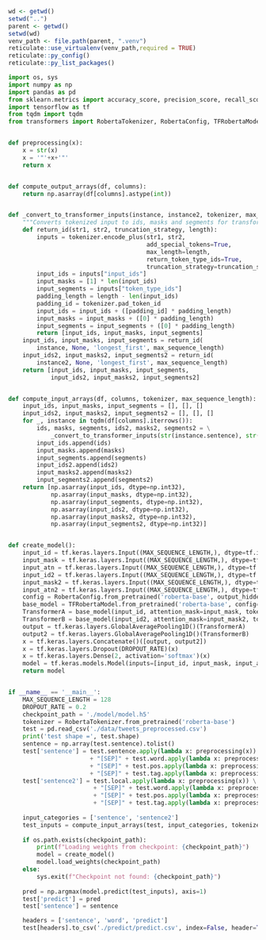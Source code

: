 ```r
wd <- getwd()
setwd("..")
parent <- getwd()
setwd(wd)
venv_path <- file.path(parent, ".venv")
reticulate::use_virtualenv(venv_path,required = TRUE)
reticulate::py_config()
reticulate::py_list_packages()
```

```python
import os, sys
import numpy as np
import pandas as pd
from sklearn.metrics import accuracy_score, precision_score, recall_score, f1_score
import tensorflow as tf
from tqdm import tqdm
from transformers import RobertaTokenizer, RobertaConfig, TFRobertaModel


def preprocessing(x):
    x = str(x)
    x = '"'+x+'"'
    return x


def compute_output_arrays(df, columns):
    return np.asarray(df[columns].astype(int))


def _convert_to_transformer_inputs(instance, instance2, tokenizer, max_sequence_length):
    """Converts tokenized input to ids, masks and segments for transformer (including bert)"""
    def return_id(str1, str2, truncation_strategy, length):
        inputs = tokenizer.encode_plus(str1, str2,
                                       add_special_tokens=True,
                                       max_length=length,
                                       return_token_type_ids=True,
                                       truncation_strategy=truncation_strategy)
        input_ids = inputs["input_ids"]
        input_masks = [1] * len(input_ids)
        input_segments = inputs["token_type_ids"]
        padding_length = length - len(input_ids)
        padding_id = tokenizer.pad_token_id
        input_ids = input_ids + ([padding_id] * padding_length)
        input_masks = input_masks + ([0] * padding_length)
        input_segments = input_segments + ([0] * padding_length)
        return [input_ids, input_masks, input_segments]
    input_ids, input_masks, input_segments = return_id(
        instance, None, 'longest_first', max_sequence_length)
    input_ids2, input_masks2, input_segments2 = return_id(
        instance2, None, 'longest_first', max_sequence_length)
    return [input_ids, input_masks, input_segments,
            input_ids2, input_masks2, input_segments2]


def compute_input_arrays(df, columns, tokenizer, max_sequence_length):
    input_ids, input_masks, input_segments = [], [], []
    input_ids2, input_masks2, input_segments2 = [], [], []
    for _, instance in tqdm(df[columns].iterrows()):
        ids, masks, segments, ids2, masks2, segments2 = \
            _convert_to_transformer_inputs(str(instance.sentence), str(instance.sentence2), tokenizer, max_sequence_length)
        input_ids.append(ids)
        input_masks.append(masks)
        input_segments.append(segments)
        input_ids2.append(ids2)
        input_masks2.append(masks2)
        input_segments2.append(segments2)
    return [np.asarray(input_ids, dtype=np.int32),
            np.asarray(input_masks, dtype=np.int32),
            np.asarray(input_segments, dtype=np.int32),
            np.asarray(input_ids2, dtype=np.int32),
            np.asarray(input_masks2, dtype=np.int32),
            np.asarray(input_segments2, dtype=np.int32)]


def create_model():
    input_id = tf.keras.layers.Input((MAX_SEQUENCE_LENGTH,), dtype=tf.int32)
    input_mask = tf.keras.layers.Input((MAX_SEQUENCE_LENGTH,), dtype=tf.int32)
    input_atn = tf.keras.layers.Input((MAX_SEQUENCE_LENGTH,), dtype=tf.int32)
    input_id2 = tf.keras.layers.Input((MAX_SEQUENCE_LENGTH,), dtype=tf.int32)
    input_mask2 = tf.keras.layers.Input((MAX_SEQUENCE_LENGTH,), dtype=tf.int32)
    input_atn2 = tf.keras.layers.Input((MAX_SEQUENCE_LENGTH,), dtype=tf.int32)
    config = RobertaConfig.from_pretrained('roberta-base', output_hidden_states=False)
    base_model = TFRobertaModel.from_pretrained('roberta-base', config=config)
    TransformerA = base_model(input_id, attention_mask=input_mask, token_type_ids=input_atn)[0]
    TransformerB = base_model(input_id2, attention_mask=input_mask2, token_type_ids=input_atn2)[0]
    output = tf.keras.layers.GlobalAveragePooling1D()(TransformerA)
    output2 = tf.keras.layers.GlobalAveragePooling1D()(TransformerB)
    x = tf.keras.layers.Concatenate()([output, output2])
    x = tf.keras.layers.Dropout(DROPOUT_RATE)(x)
    x = tf.keras.layers.Dense(2, activation='softmax')(x)
    model = tf.keras.models.Model(inputs=[input_id, input_mask, input_atn, input_id2, input_mask2, input_atn2], outputs=x)
    return model


if __name__ == '__main__':
    MAX_SEQUENCE_LENGTH = 128
    DROPOUT_RATE = 0.2
    checkpoint_path = './model/model.h5'
    tokenizer = RobertaTokenizer.from_pretrained('roberta-base')
    test = pd.read_csv('./data/tweets_preprocessed.csv')
    print('test shape =', test.shape)
    sentence = np.array(test.sentence).tolist()
    test['sentence'] = test.sentence.apply(lambda x: preprocessing(x)) \
                       + "[SEP]" + test.word.apply(lambda x: preprocessing(x)) \
                       + "[SEP]" + test.pos.apply(lambda x: preprocessing(x)) \
                       + "[SEP]" + test.tag.apply(lambda x: preprocessing(x))
    test['sentence2'] = test.local.apply(lambda x: preprocessing(x)) \
                        + "[SEP]" + test.word.apply(lambda x: preprocessing(x)) \
                        + "[SEP]" + test.pos.apply(lambda x: preprocessing(x)) \
                        + "[SEP]" + test.tag.apply(lambda x: preprocessing(x))
    
    input_categories = ['sentence', 'sentence2']
    test_inputs = compute_input_arrays(test, input_categories, tokenizer, MAX_SEQUENCE_LENGTH)
    
    if os.path.exists(checkpoint_path):
        print(f"Loading weights from checkpoint: {checkpoint_path}")
        model = create_model()
        model.load_weights(checkpoint_path)
    else:
        sys.exit(f"Checkpoint not found: {checkpoint_path}")
    
    pred = np.argmax(model.predict(test_inputs), axis=1)
    test['predict'] = pred
    test['sentence'] = sentence

    headers = ['sentence', 'word', 'predict']
    test[headers].to_csv('./predict/predict.csv', index=False, header=True)
```